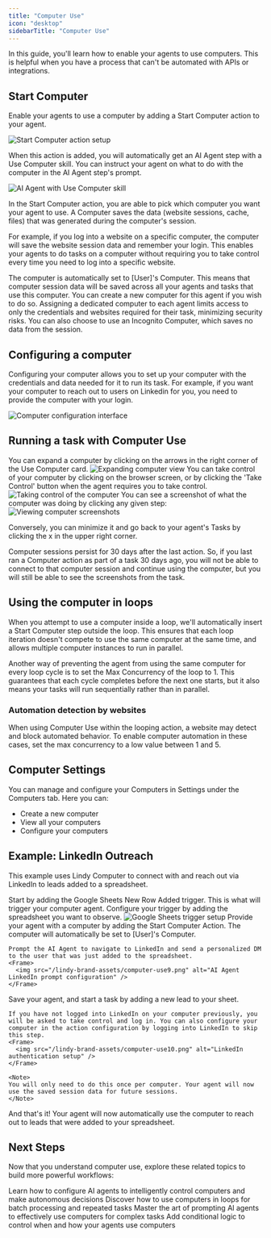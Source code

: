 ```yaml
---
title: "Computer Use"
icon: "desktop"
sidebarTitle: "Computer Use"
---
```


In this guide, you'll learn how to enable your agents to use computers. This is helpful when you have a process that can't be automated with APIs or integrations. 

## Start Computer

Enable your agents to use a computer by adding a Start Computer action to your agent. 

<Frame>
  <img src="/lindy-brand-assets/computer-use1.png" alt="Start Computer action setup" />
</Frame>

When this action is added, you will automatically get an AI Agent step with a Use Computer skill. You can instruct your agent on what to do with the computer in the AI Agent step's prompt. 

<Frame>
  <img src="/lindy-brand-assets/computer-use2.png" alt="AI Agent with Use Computer skill" />
</Frame>

In the Start Computer action, you are able to pick which computer you want your agent to use. A Computer saves the data (website sessions, cache, files) that was generated during the computer's session. 

For example, if you log into a website on a specific computer, the computer will save the website session data and remember your login. This enables your agents to do tasks on a computer without requiring you to take control every time you need to log into a specific website. 

<Note>
The computer is automatically set to [User]'s Computer. This means that computer session data will be saved across all your agents and tasks that use this computer. You can create a new computer for this agent if you wish to do so. Assigning a dedicated computer to each agent limits access to only the credentials and websites required for their task, minimizing security risks.
</Note>

<Tip>
You can also choose to use an Incognito Computer, which saves no data from the session.
</Tip> 

## Configuring a computer

Configuring your computer allows you to set up your computer with the credentials and data needed for it to run its task. For example, if you want your computer to reach out to users on Linkedin for you, you need to provide the computer with your login.

<Frame>
  <img src="/lindy-brand-assets/computer-use3.png" alt="Computer configuration interface" />
</Frame>

## Running a task with Computer Use

<Steps>
  <Step title="Expand the computer view">
    You can expand a computer by clicking on the arrows in the right corner of the Use Computer card.
    <Frame>
      <img src="/lindy-brand-assets/computer-use4.png" alt="Expanding computer view" />
    </Frame>
  </Step>
  
  <Step title="Take control when needed">
    You can take control of your computer by clicking on the browser screen, or by clicking the 'Take Control' button when the agent requires you to take control.
    <Frame>
      <img src="/lindy-brand-assets/computer-use5.png" alt="Taking control of the computer" />
    </Frame>
  </Step>
  
  <Step title="Review screenshots">
    You can see a screenshot of what the computer was doing by clicking any given step:
    <Frame>
      <img src="/lindy-brand-assets/computer-use6.png" alt="Viewing computer screenshots" />
    </Frame>
  </Step>
</Steps>

Conversely, you can minimize it and go back to your agent's Tasks by clicking the x in the upper right corner. 

<Info>
Computer sessions persist for 30 days after the last action. So, if you last ran a Computer action as part of a task 30 days ago, you will not be able to connect to that computer session and continue using the computer, but you will still be able to see the screenshots from the task.
</Info>

## Using the computer in loops

When you attempt to use a computer inside a loop, we'll automatically insert a Start Computer step outside the loop. This ensures that each loop iteration doesn't compete to use the same computer at the same time, and allows multiple computer instances to run in parallel.

Another way of preventing the agent from using the same computer for every loop cycle is to set the Max Concurrency of the loop to 1. This guarantees that each cycle completes before the next one starts, but it also means your tasks will run sequentially rather than in parallel.

### Automation detection by websites

<Tip>
When using Computer Use within the looping action, a website may detect and block automated behavior. To enable computer automation in these cases, set the max concurrency to a low value between 1 and 5.
</Tip>

## Computer Settings

You can manage and configure your Computers in Settings under the Computers tab. Here you can:

- Create a new computer
- View all your computers
- Configure your computers

## Example: LinkedIn Outreach

This example uses Lindy Computer to connect with and reach out via LinkedIn to leads added to a spreadsheet.

<Steps>
  <Step title="Set up the trigger">
    Start by adding the Google Sheets New Row Added trigger. This is what will trigger your computer agent. Configure your trigger by adding the spreadsheet you want to observe.
    <Frame>
      <img src="/lindy-brand-assets/computer-use8.png" alt="Google Sheets trigger setup" />
    </Frame>
  </Step>
  
  <Step title="Add the computer action">
    Provide your agent with a computer by adding the Start Computer Action. The computer will automatically be set to [User]'s Computer. 
    
    Prompt the AI Agent to navigate to LinkedIn and send a personalized DM to the user that was just added to the spreadsheet.
    <Frame>
      <img src="/lindy-brand-assets/computer-use9.png" alt="AI Agent LinkedIn prompt configuration" />
    </Frame>
  </Step>
  
  <Step title="Configure authentication">
    Save your agent, and start a task by adding a new lead to your sheet.
    
    If you have not logged into LinkedIn on your computer previously, you will be asked to take control and log in. You can also configure your computer in the action configuration by logging into LinkedIn to skip this step.
    <Frame>
      <img src="/lindy-brand-assets/computer-use10.png" alt="LinkedIn authentication setup" />
    </Frame>
    
    <Note>
    You will only need to do this once per computer. Your agent will now use the saved session data for future sessions.
    </Note>
  </Step>
</Steps>

And that's it! Your agent will now automatically use the computer to reach out to leads that were added to your spreadsheet.

## Next Steps

Now that you understand computer use, explore these related topics to build more powerful workflows:

<CardGroup cols={2}>
  <Card title="Agent Steps" icon="brain-circuit" href="/fundamentals/lindy-101/ai-agents">
    Learn how to configure AI agents to intelligently control computers and make autonomous decisions
  </Card>
  <Card title="Looping" icon="rotate" href="/fundamentals/lindy-101/looping">
    Discover how to use computers in loops for batch processing and repeated tasks
  </Card>
  <Card title="Prompt Guide" icon="message-lines" href="/fundamentals/lindy-101/prompt-guide">
    Master the art of prompting AI agents to effectively use computers for complex tasks
  </Card>
  <Card title="Conditions" icon="code-branch" href="/fundamentals/lindy-101/conditions">
    Add conditional logic to control when and how your agents use computers
  </Card>
</CardGroup>
